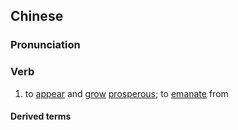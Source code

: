 {{also|发祥}}
==Chinese==
{{zh-forms|s=发祥}}

===Pronunciation===
{{zh-pron
|m=fāxiáng
|c=faat3 coeng4
|cat=v
}}

===Verb===
{{zh-verb}}

# {{lb|zh|of a civilisation}} to [[appear]] and [[grow]] [[prosperous]]; to [[emanate]] from

====Derived terms====
{{zh-der|發祥地}}